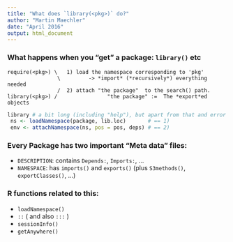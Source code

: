 ```yaml
---
title: "What does `library(<pkg>)` do?"
author: "Martin Maechler"
date: "April 2016"
output: html_document
---
```


### What happens when you "get" a package: `library()` etc


	require(<pkg>) \   1) load the namespace corresponding to 'pkg'
					\         -> *import* (*recursively*) everything needed
					/  2) attach "the package"  to the search() path.
	library(<pkg>) /	            "the package" :=  The *export*ed objects


```r
library # a bit long (including "help"), but apart from that and error checking it does
 ns <- loadNamespace(package, lib.loc)       # == 1)
 env <- attachNamespace(ns, pos = pos, deps) # == 2)
```

### Every Package has two important "Meta data" files:
* `DESCRIPTION`: contains `Depends:`, `Imports:`, ...
* `NAMESPACE`: has `imports()` and `exports()`
              (plus `S3methods()`, `exportClasses()`, ...)


### R functions related to this:
* `loadNamespace()`
* `::`  ( and also `:::` )
*  `sessionInfo()`
*  `getAnywhere()`
